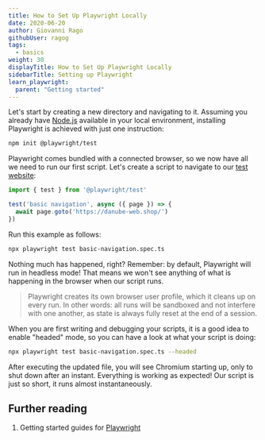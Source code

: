 ```yaml
---
title: How to Set Up Playwright Locally
date: 2020-06-20
author: Giovanni Rago
githubUser: ragog
tags:
  - basics
weight: 30
displayTitle: How to Set Up Playwright Locally
sidebarTitle: Setting up Playwright
learn_playwright:
  parent: "Getting started"
---
```



<PlaywrightCheckSuiteTryOut />

Let's start by creating a new directory and navigating to it. Assuming you already have [Node.js](https://nodejs.org/) available in your local environment, installing Playwright is achieved with just one instruction:



```sh install-playwright
npm init @playwright/test
```
Playwright comes bundled with a connected browser, so we now have all we need to run our first script. Let's create a script to navigate to our [test website](https://danube-web.shop/):

```ts basic-navigation.spec.ts
import { test } from '@playwright/test'

test('basic navigation', async ({ page }) => {
  await page.goto('https://danube-web.shop/')
})

```


Run this example as follows:
```sh run-test
npx playwright test basic-navigation.spec.ts
```


Nothing much has happened, right? Remember: by default, Playwright will run in headless mode! That means we won't see anything of what is happening in the browser when our script runs.

> Playwright creates its own browser user profile, which it cleans up on every run. In other words: all runs will be sandboxed and not interfere with one another, as state is always fully reset at the end of a session.

When you are first writing and debugging your scripts, it is a good idea to enable "headed" mode, so you can have a look at what your script is doing:


```bash run-test-headed
npx playwright test basic-navigation.spec.ts --headed
```

After executing the updated file, you will see Chromium starting up, only to shut down after an instant. Everything is working as expected! Our script is just so short, it runs almost instantaneously.

## Further reading
1. Getting started guides for [Playwright](https://playwright.dev/docs/intro#installation)

